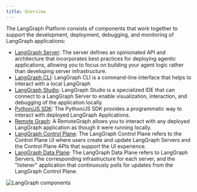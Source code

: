 ```yaml
---
title: Overview
---
```

The LangGraph Platform consists of components that work together to support the development, deployment, debugging, and monitoring of LangGraph applications:

* [LangGraph Server](langgraph-server): The server defines an opinionated API and architecture that incorporates best practices for deploying agentic applications, allowing you to focus on building your agent logic rather than developing server infrastructure.
* [LangGraph CLI](langgraph-cli): LangGraph CLI is a command-line interface that helps to interact with a local LangGraph
* [LangGraph Studio](langgraph-studio): LangGraph Studio is a specialized IDE that can connect to a LangGraph Server to enable visualization, interaction, and debugging of the application locally.
* [Python/JS SDK](sdk): The Python/JS SDK provides a programmatic way to interact with deployed LangGraph Applications.
* [Remote Graph](use-remote-graph): A RemoteGraph allows you to interact with any deployed LangGraph application as though it were running locally.
* [LangGraph Control Plane](langgraph-control-plane): The LangGraph Control Plane refers to the Control Plane UI where users create and update LangGraph Servers and the Control Plane APIs that support the UI experience.
* [LangGraph Data Plane](langgraph-data-plane): The LangGraph Data Plane refers to LangGraph Servers, the corresponding infrastructure for each server, and the "listener" application that continuously polls for updates from the LangGraph Control Plane.

![LangGraph components](images/lg-platform.png)
